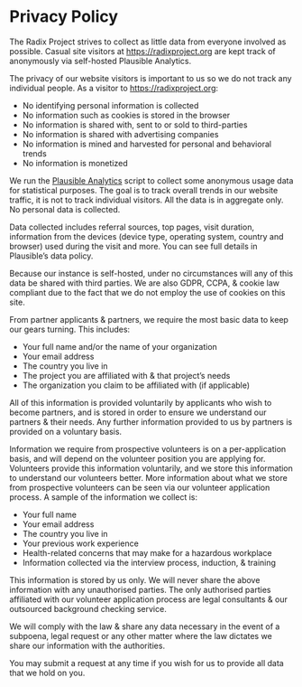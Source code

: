 # Privacy Policy

The Radix Project strives to collect as little data from everyone involved as possible. Casual site visitors at https://radixproject.org are kept track of anonymously via self-hosted Plausible Analytics.

The privacy of our website visitors is important to us so we do not track any individual people. As a visitor to https://radixproject.org:

- No identifying personal information is collected
- No information such as cookies is stored in the browser
- No information is shared with, sent to or sold to third-parties
- No information is shared with advertising companies
- No information is mined and harvested for personal and behavioral trends
- No information is monetized

We run the [Plausible Analytics](https://plausible.io/) script to collect some anonymous usage data for statistical purposes. The goal is to track overall trends in our website traffic, it is not to track individual visitors. All the data is in aggregate only. No personal data is collected.

Data collected includes referral sources, top pages, visit duration, information from the devices (device type, operating system, country and browser) used during the visit and more. You can see full details in Plausible’s data policy.

Because our instance is self-hosted, under no circumstances will any of this data be shared with third parties. We are also GDPR, CCPA, & cookie law compliant due to the fact that we do not employ the use of cookies on this site.

From partner applicants & partners, we require the most basic data to keep our gears turning. This includes:
- Your full name and/or the name of your organization
- Your email address
- The country you live in
- The project you are affiliated with & that project’s needs
- The organization you claim to be affiliated with (if applicable)

All of this information is provided voluntarily by applicants who wish to become partners, and is stored in order to ensure we understand our partners & their needs. Any further information provided to us by partners is provided on a voluntary basis.

Information we require from prospective volunteers is on a per-application basis, and will depend on the volunteer position you are applying for. Volunteers provide this information voluntarily, and we store this information to understand our volunteers better. More information about what we store from prospective volunteers can be seen via our volunteer application process. A sample of the information we collect is:
- Your full name
- Your email address
- The country you live in
- Your previous work experience
- Health-related concerns that may make for a hazardous workplace
- Information collected via the interview process, induction, & training

This information is stored by us only. We will never share the above information with any unauthorised parties. The only authorised parties affiliated with our volunteer application process are legal consultants & our outsourced background checking service.

We will comply with the law & share any data necessary in the event of a subpoena, legal request or any other matter where the law dictates we share our information with the authorities.

You may submit a request at any time if you wish for us to provide all data that we hold on you.
